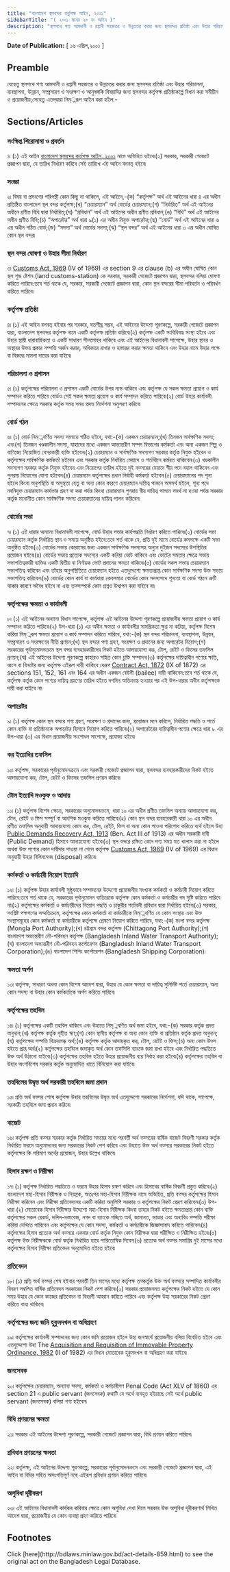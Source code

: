 ```yaml
---
title: "বাংলাদেশ স্থলবন্দর কর্তৃপক্ষ আইন, ২০০১"
sidebarTitle: "( ২০০১ সনের ২০ নং আইন )"
description: "স্থলপথে পণ্য আমদানী ও রপ্তানী সহজতর ও উন্নততর করার জন্য স্থলবন্দর প্রতিষ্ঠা এবং উহার পরিচালনা, ব্যবস্থাপনা, উন্নয়ন, সম্প্রসারণ ও সংরক্ষণের জন্য স্থলবন্দর কর্তৃপক্ষ প্রতিষ্ঠাকল্পে প্রণীত আইন৷"
---
```


**Date of Publication:** [ ১৬ এপ্রিল,২০০১ ]

## Preamble

যেহেতু স্থলপথে পণ্য আমদানী ও রপ্তানী সহজতর ও উন্নততর করার জন্য স্থলবন্দর প্রতিষ্ঠা এবং উহার পরিচালনা, ব্যবস্থাপনা, উন্নয়ন, সম্প্রসারণ ও সংরক্ষণ ও আনুষঙ্গকি বিষয়াদির জন্য স্থলবন্দর কর্তৃপক্ষ প্রতিষ্ঠাকল্পে বিধান করা সমীচীন ও প্রয়োজনীয়;সেহেতু এতদ্‌দ্বারা নিম্্নরূপ আইন করা হইল:-

## Sections/Articles

### সংক্ষিপ্ত শিরোনামা ও প্রবর্তন

১৷ (১) এই আইন [বাংলাদেশ স্থলবন্দর কর্তৃপক্ষ আইন, ২০০১](/laws/volume-33/act-859 "বাংলাদেশ স্থলবন্দর কর্তৃপক্ষ আইন, ২০০১") নামে অভিহিত হইবে৷(২) সরকার, সরকারী গেজেটে প্রজ্ঞাপন দ্বারা, যে তারিখ নির্ধারণ করিবে সেই তারিখে এই আইন বলবত্ হইবে৷

### সংজ্ঞা

২৷ বিষয় বা প্রসংগের পরিপন্থী কোন কিছু না থাকিলে, এই আইনে,-(ক) “কর্তৃপক্ষ” অর্থ এই আইনের ধারা ৪ এর অধীন প্রতিষ্ঠিত বাংলাদেশ স্থল বন্দর কর্তৃপক্ষ;(খ) “চেয়ারম্যান” অর্থ বোর্ডের চেয়ারম্যান;(গ) “নির্ধারিত” অর্থ এই আইনের অধীনে প্রণীত বিধি দ্বারা নির্ধারিত;(ঘ) “প্রবিধান” অর্থ এই আইনের অধীন প্রণীত প্রবিধান;(ঙ) “বিধি” অর্থ এই আইনের অধীন প্রণীত বিধি;(চ) “অপারেটর” অর্থ ধারা ৯(১) এর অধীন নিযুক্ত অপারেটর;(ছ) “বোর্ড” অর্থ এই আইনের ধারা ৬ এর অধীন গঠিত বোর্ড;(জ) “সদস্য” অর্থ বোর্ডের সদস্য;(ঝ) “স্থল বন্দর” অর্থ এই আইনের ধারা ৩ এর অধীন ঘোষিত কোন স্থল বন্দর৷

### স্থল বন্দর ঘোষণা ও উহার সীমা নির্ধারণ

৩৷ [Customs Act, 1969](/laws/volume-14/act-354 "Customs Act, 1969") (IV of 1969) এর section 9 এর clause (b) এর অধীন ঘোষিত কোন স্থল শুল্ক ষ্টেশন (land customs-station) কে সরকার, সরকারী গেজেটে প্রজ্ঞাপন দ্বারা, স্থলবন্দর বলিয়া ঘোষণা করিতে পারিবে:তবে শর্ত থাকে যে, সরকার, সরকারী গেজেটে প্রজ্ঞাপন দ্বারা, কোন স্থল বন্দরের সীমা পরিবর্তন ও পরিবর্ধন করিতে পারিবে৷

### কর্তৃপক্ষ প্রতিষ্ঠা

৪৷ (১) এই আইন বলবত্ হইবার পর সরকার, যতশীঘ্র সম্ভব, এই আইনের উদ্দেশ্য পূরণকল্পে, সরকারী গেজেটে প্রজ্ঞাপন দ্বারা, বাংলাদেশ স্থলবন্দর কর্তৃপক্ষ নামে একটি কর্তৃপক্ষ প্রতিষ্ঠা করিবে৷(২) কর্তৃপক্ষ একটি সংবিধিবদ্ধ সংস্থা হইবে এবং উহার স্থায়ী ধারাবাহিকতা ও একটি সাধারণ সীলমোহর থাকিবে এবং এই আইনের বিধানাবলী সাপেক্ষে, উহার স্থাবর ও অস্থাবর উভয় প্রকার সম্পত্তি অর্জন করার, অধিকারে রাখার ও হস্তান্তর করার ক্ষমতা থাকিবে এবং উহার নামে উহার পক্ষে বা বিরুদ্ধে মামলা দায়ের করা যাইবে৷

### পরিচালনা ও প্রশাসন

৫৷ (১) কর্তৃপক্ষের পরিচালনা ও প্রশাসন একটি বোর্ডের উপর ন্যস্ত থাকিবে এবং কর্তৃপক্ষ যে সকল ক্ষমতা প্রয়োগ ও কার্য সম্পাদন করিতে পারিবে বোর্ডও সেই সকল ক্ষমতা প্রয়োগ ও কার্য সম্পাদন করিতে পারিবে৷(২) বোর্ড উহার কার্যাবলী সম্পাদনের ক্ষেত্রে সরকার কর্তৃক সময় সময় প্রদত্ত নির্দেশনা অনুসরণ করিবে৷

### বোর্ড গঠন

৬৷ (১) বোর্ড নিম্্নবর্ণিত সদস্য সমন্বয়ে গঠিত হইবে, যথা:-(ক) একজন চেয়ারম্যান;(খ) তিনজন সার্বক্ষণিক সদস্য; এবং(গ) তিনজন খণ্ডকালীন সদস্য, যাহাদের মধ্যে একজন আভ্যন্তরীণ সম্পদ বিভাগের কর্মকর্তা এবং অন্য একজন শিল্প ও বাণিজ্যে নিয়োজিত বেসরকারী ব্যক্তি হইবেন৷(২) চেয়ারম্যান ও সার্বক্ষণিক সদস্যগণ সরকার কর্তৃক নিযুক্ত হইবেন ও কর্তৃপক্ষের সার্বক্ষণিক কর্মকর্তা হইবেন এবং সরকার কর্তৃক নির্ধারিত মেয়াদে ও শর্তাধীনে কর্মরত থাকিবেন৷(৩) খণ্ডকালীন সদস্যগণ সরকার কর্তৃক নিযুক্ত হইবেন এবং নিয়োগের তারিখ হইতে দুই বত্সরের মেয়াদে স্বীয় পদে বহাল থাকিবেন এবং পুনরায় নিয়োগের যোগ্য হইবেন৷(৪) চেয়ারম্যান কর্তৃপক্ষের প্রধান নির্বাহী কর্মকর্তা হইবেন৷(৫) চেয়ারম্যানের পদ শূন্য হইলে কিংবা অনুপস্থিতি বা অসুস্থতা হেতু বা অন্য কোন কারণে চেয়ারম্যান দায়িত্ব পালনে অসমর্থ হইলে, শূন্য পদে নবনিযুক্ত চেয়ারম্যান কার্যভার গ্রহণ না করা পর্যন্ত কিংবা চেয়ারম্যান পুনরায় স্বীয় দায়িত্ব পালনে সমর্থ না হওয়া পর্যন্ত সরকার কর্তৃক মনোনীত কোন সার্বক্ষণিক সদস্য চেয়ারম্যানের দায়িত্ব পালন করিবেন৷

### বোর্ডের সভা

৭৷ (১) এই ধারার অন্যান্য বিধানাবলী সাপেক্ষে, বোর্ড উহার সভার কার্যপদ্ধতি নির্ধারণ করিতে পারিবে৷(২) বোর্ডের সভা চেয়ারম্যান কর্তৃক নির্ধারিত স্থান ও সময়ে অনুষ্ঠিত হইবে:তবে শর্ত থাকে যে, প্রতি দুই মাসে বোর্ডের কমপক্ষে একটি সভা অনুষ্ঠিত হইবে৷(৩) বোর্ডের সভায় কোরামের জন্য একজন সার্বক্ষণিক সদস্যসহ অন্যুন দুইজন সদস্যের উপস্থিতির প্রয়োজন হইবে৷(৪) বোর্ডের সভায় প্রত্যেক সদস্যের একটি করিয়া ভোট থাকিবে এবং ভোটের সমতার ক্ষেত্রে সভায় সভাপতিত্বকারী ব্যক্তির একটি দ্বিতীয় বা নির্ণায়ক ভোট প্রদানের ক্ষমতা থাকিবে৷(৫) বোর্ডের সকল সভায় চেয়ারম্যান সভাপতিত্ব করিবেন এবং তাঁহার অনুপস্থিতিতে চেয়ারম্যান হইতে এতদুদ্দেশ্যে ক্ষমতাপ্রাপ্ত কোন সার্বক্ষণিক সদস্য উক্ত সভায় সভাপতিত্ব করিবেন৷(৬) বোর্ডের কোন কার্য বা কার্যধারা কেবলমাত্র বোর্ডের কোন সদস্যপদে শূন্যতা বা বোর্ড গঠনে ত্রুটি থাকার কারণে অবৈধ হইবে না এবং তত্সম্পর্কে কোন প্রশ্নও উত্থাপন করা যাইবে না৷

### কর্তৃপক্ষের ক্ষমতা ও কার্যাবলী

৮৷ (১) এই আইনের অন্যান্য বিধান সাপেক্ষে, কর্তৃপক্ষ এই আইনের উদ্দেশ্য পূরণকল্পে প্রয়োজনীয় ক্ষমতা প্রয়োগ ও কার্য সম্পাদন করিতে পারিবে৷(২) উপ-ধারা (১) এর অধীন ক্ষমতা ও কার্যাবলীর সামগ্রিকতা ক্ষুণ্ন না করিয়া, কর্তৃপক্ষ বিশেষ করিয়া নিম্্নরূপ ক্ষমতা প্রয়োগ ও কার্য সম্পাদন করিতে পারিবে, যথা:-(ক) স্থল বন্দর পরিচালনা, ব্যবস্থাপনা, উন্নয়ন, সম্প্রসারণ ও সংরক্ষণের নীতি প্রণয়ন;(খ) স্থল বন্দরে পণ্য গ্রহণ, সংরক্ষণ ও প্রদানের জন্য অপারেটর নিয়োগ;(গ) সরকারের পূর্বানুমোদনক্রমে স্থল বন্দর ব্যবহারকারীদের নিকট হইতে আদায়যোগ্য কর, টোল, রেইট ও ফিসের তফসিল প্রণয়ন;(ঘ) এই আইনের উদ্দেশ্য পূরণকল্পে কাহারও সহিত কোন চুক্তি সম্পাদন৷(৩) কর্তৃপক্ষের দায়িত্বাধীন পণ্যের ক্ষতি, ধ্বংস বা বিনষ্টের জন্য কর্তৃপক্ষ এইরূপ দায়ী থাকিবে যেরূপ [Contract Act, 1872](/laws/volume-2/act-26 "Contract Act, 1872") (IX of 1872) এর sections 151, 152, 161 এবং 164 এর অধীন একজন বেইলী (bailee) দায়ী থাকিবেন:তবে শর্ত থাকে যে, কর্তৃপক্ষ কর্তৃক কোন পণ্যের দায়িত্ব গ্রহণের তারিখ হইতে দশদিন অতিক্রান্ত হওয়ার পর এই উপ-ধারার অধীন কর্তৃপক্ষকে দায়ী করা যাইবে না৷

### অপারেটর

৯৷ (১) কর্তৃপক্ষ কোন স্থল বন্দরে পণ্য গ্রহণ, সংরক্ষণ ও প্রদানের জন্য, প্রয়োজন মনে করিলে, নির্ধারিত পদ্ধতি ও শর্তে কোন ব্যক্তি বা প্রতিষ্ঠানকে অপারেটর হিসাবে নিয়োগ করিতে পারিবে৷(২) অপারেটরের দায়িত্বাধীন পণ্যের ক্ষেত্রে ধারা ৮ এর উপ-ধারা (৩) এর বিধান প্রয়োজনীয় সংশোধন সাপেক্ষে, প্রযোজ্য হইবে৷

### কর ইত্যাদির তফসিল

১০৷ কর্তৃপক্ষ, সরকারের পূর্বানুমোদনক্রমে এবং সরকারী গেজেটে প্রজ্ঞাপন দ্বারা, স্থলবন্দর ব্যবহারকারীদের নিকট হইতে আদায়যোগ্য কর, টোল, রেইট ও ফিসের তফসিল প্রণয়ন করিবে৷

### টোল ইত্যাদি মওকুফ ও আদায়

১১৷ (১) কর্তৃপক্ষ বিশেষ ক্ষেত্রে, সরকারের অনুমোদনক্রমে, ধারা ১০ এর অধীন প্রণীত তফসিল অন্যায় আদায়যোগ্য কর, টোল, রেইট ও ফিস সম্পূর্ণ বা আংশিক মওকুফ করিতে পারিবে৷(২) কোন স্থল বন্দর ব্যবহারকারী ধারা ১০ এর অধীন প্রণীত তফসিল অনুযায়ী আদায়যোগ্য কোন কর, টোল, রেইট, ফিস বা অন্য কোন পাওনা পরিশোধ করিতে ব্যর্থ হইলে উহা [Public Demands Recovery Act, 1913](/laws/volume-6/act-98 "Public Demands Recovery Act, 1913 ") (Ben. Act III of 1913) এর অধীন সরকারী দাবী (Public Demand) হিসাবে আদায়যোগ্য হইবে৷(৩) স্থল বন্দরে রক্ষিত কোন পণ্য সময় মত খালাস করা না হইলে অথবা উক্ত পণ্যের কোন দাবীদার পাওয়া না গেলে কর্তৃপক্ষ [Customs Act, 1969](/laws/volume-14/act-354 "Customs Act, 1969") (IV of 1969) এর বিধান অনুযায়ী উহার বিলিবন্দেজ (disposal) করিবে৷

### কর্মকর্তা ও কর্মচারী নিয়োগ ইত্যাদি

১২৷ (১) কর্তৃপক্ষ উহার কার্যাবলী সুষ্ঠুভাবে সম্পাদনের উদ্দেশ্যে প্রয়োজনীয় সংখ্যক কর্মকর্তা ও কর্মচারী নিয়োগ করিতে পারিবে:তবে শর্ত থাকে যে, সরকারের পূর্বানুমোদন ব্যতিরেকে কর্তৃপক্ষ কোন কর্মকর্তা ও কর্মচারীর পদ সৃষ্টি করিতে পারিবে না৷(২) কর্তৃপক্ষের কর্মকর্তা ও কর্মচারীদের নিয়োগ পদ্ধতি ও চাকুরীর শর্তাবলী প্রবিধান দ্বারা নির্ধারিত হইবে৷(৩) সরকার, সংশ্লিষ্ট পক্ষগণের সম্মতিক্রমে, কর্তৃপক্ষের কোন কর্মকর্তা বা কর্মচারীকে নিম্্নবর্ণিত যে কোন সংস্থায় এবং উক্ত সংস্থাসমূহের কোন কর্মকর্তা বা কর্মচারীকে কর্তৃপক্ষে প্রেষণে নিয়োগ করিতে পারিবে, যথা:-(ক) মংলা বন্দর কর্তৃপক্ষ (Mongla Port Authority);(খ) চট্টগ্রাম বন্দর কর্তৃপক্ষ (Chittagong Port Authority);(গ) বাংলাদেশ অভ্যন্তরীণ নৌ-পরিবহন কর্তৃপক্ষ (Bangladesh Inland Water Transport Authority);(ঘ) বাংলাদেশ অভ্যন্তরীণ নৌ-পরিবহন কর্পোরেশন (Bangladesh Inland Water Transport Corporation);(ঙ) বাংলাদেশ শিপিং কর্পোরেশন (Bangladesh Shipping Corporation)৷

### ক্ষমতা অর্পণ

১৩৷ কর্তৃপক্ষ, সাধারণ অথবা কোন বিশেষ আদেশ দ্বারা, উহার যে কোন ক্ষমতা বা দায়িত্ব সুনির্দিষ্ট শর্তে চেয়ারম্যান, অন্য কোন সদস্য বা উহার কোন কর্মকর্তাকে অর্পণ করিতে পারিবে৷

### কর্তৃপক্ষের তহবিল

১৪৷ (১) কর্তৃপক্ষের একটি তহবিল থাকিবে এবং উহাতে নিম্্নবর্ণিত অর্থ জমা হইবে, যথা:-(ক) সরকার কর্তৃক প্রদত্ত অনুদান;(খ) কর্তৃপক্ষ কর্তৃক গৃহীত ঋণ;(গ) কোন স্থানীয় কর্তৃপক্ষ বা অন্য কোন ব্যক্তি বা প্রতিষ্ঠান কর্তৃক প্রদত্ত অনুদান;(ঘ) কর্তৃপক্ষের সম্পত্তি বিক্রয়লব্ধ অর্থ;(ঙ) কর্তৃপক্ষ কর্তৃক আদায়কৃত কর, টোল, রেইট ও ফিস;(চ) অন্য কোন উত্স হইতে প্রাপ্ত অর্থ৷(২) কর্তৃপক্ষের তহবিলে জমাকৃত অর্থ কোন তফসিলি ব্যাংকে জমা রাখা হইবে এবং নির্ধারিত পদ্ধতিতে উক্ত অর্থ উঠানো যাইবে৷(৩) কর্তৃপক্ষের তহবিল হইতে উহার প্রয়োজনীয় ব্যয় নির্বাহ করা হইবে৷(৪) কর্তৃপক্ষের তহবিল বা উহার অংশবিশেষ সরকার কর্তৃক অনুমোদিত খাতে বিনিয়োগ করা যাইবে৷

### তহবিলের উদ্বৃত্ত অর্থ সরকারী তহবিলে জমা প্রদান

১৫৷ প্রতি অর্থ বত্সর শেষে কর্তৃপক্ষ উহার তহবিলের উদ্বৃত্ত অর্থ এতদুদ্দেশ্যে সরকারের নির্দেশনা, যদি থাকে, সাপেক্ষে, সরকারী তহবিলে জমা প্রদান করিবে৷

### বাজেট

১৬৷ কর্তৃপক্ষ প্রতি বত্সর সরকার কর্তৃক নির্ধারিত সময়ের মধ্যে পরবর্তী অর্থ বত্সরের বার্ষিক বাজেট বিবরণী সরকার কর্তৃক নির্ধারিত ফরমে অনুমোদনের জন্য সরকারের নিকট পেশ করিবে এবং উহাতে উক্ত অর্থ বত্সরে সরকারের নিকট হইতে কর্তৃপক্ষের কি পরিমাণ অর্থের প্রয়োজন, উহার উল্লেখ থাকিবে৷

### হিসাব রক্ষণ ও নিরীক্ষা

১৭৷ (১) কর্তৃপক্ষ নির্ধারিত পদ্ধতিতে ও ফরমে উহার হিসাব রক্ষণ করিবে এবং হিসাবের বার্ষিক বিবরণী প্রস্তুত করিবে৷(২) বাংলাদেশ মহা-হিসাব নিরীক্ষক ও নিয়ন্ত্রক, অতঃপর মহা-হিসাব নিরীক্ষক নামে অভিহিত, প্রতি বত্সর কর্তৃপক্ষের হিসাব নিরীক্ষা করিবেন এবং নিরীক্ষা প্রতিবেদনের একটি করিয়া অনুলিপি সরকার ও কর্তৃপক্ষের নিকট প্রেরণ করিবেন৷(৩) উপ-ধারা (২) মোতাবেক হিসাব নিরীক্ষার উদ্দেশ্যে মহা-হিসাব নিরীক্ষক কিংবা তাহার নিকট হইতে ক্ষমতাপ্রাপ্ত কোন ব্যক্তি কর্তৃপক্ষের সকল রেকর্ড, দলিল-দস্তাবেজ, নগদ বা ব্যাংকে গচ্ছিত অর্থ, জামানত, ভাণ্ডার এবং অন্যবিধ সম্পত্তি পরীক্ষা করিয়া দেখিতে পারিবেন এবং কর্তৃপক্ষের যে কোন সদস্য, কর্মকর্তা ও কর্মচারীকে জিজ্ঞাসাবাদ করিতে পারিবেন৷(৪) কর্তৃপক্ষের হিসাব প্রত্যেক অর্থ বত্সরে একবার বোর্ড কর্তৃক নিযুক্ত কোন নিরীক্ষক দ্বারা পরীক্ষিত ও নিরীক্ষিত হইবে৷(৫) কর্তৃপক্ষ উক্ত নিরীক্ষককে বোর্ড কর্তৃক নির্ধারিত হারে পারিতোষিক দিবেন৷(৬) প্রত্যেক অর্থ বত্সর সমাপ্তির দুই মাসের মধ্যে কর্তৃপক্ষের হিসাব নিরীক্ষা প্রতিবেদন অনুমোদিত হইতে হইবে৷

### প্রতিবেদন

১৮৷ (১) প্রতি অর্থ বত্সর শেষ হইবার পরবর্তী তিন মাসের মধ্যে কর্তৃপক্ষ তত্কর্তৃক উক্ত অর্থ বত্সরে সম্পাদিত কার্যাবলীর বিবরণ সম্বলিত বার্ষিক প্রতিবেদন সরকারের নিকট পেশ করিবে৷(২) সরকার প্রয়োজনমত কর্তৃপক্ষের নিকট হইতে যে কোন সময় উহার যে কোন কাজের প্রতিবেদন বা বিবরণী আহ্বান করিতে পারিবে এবং কর্তৃপক্ষ উহা সরকারের নিকট প্রেরণ করিতে বাধ্য থাকিবে৷

### কর্তৃপক্ষের জন্য জমি হুকুমদখল বা অধিগ্রহণ

১৯৷ কর্তৃপক্ষের কার্যাবলী সম্পাদনের জন্য কোন জমি প্রয়োজন হইলে উহা জনস্বার্থে প্রয়োজনীয় বলিয়া বিবেচিত হইবে এবং এতদুদ্দেশ্যে উহা The [Acquisition and Requisition of Immovable Property Ordinance, 1982](/laws/volume-22/act-619 "Acquisition and Requisition of Immovable Property Ordinance, 1982") (II of 1982) এর বিধান মোতাবেক হুকুমদখল বা অধিগ্রহণ করা যাইবে৷

### জনসেবক

২০৷ কর্তৃপক্ষের চেয়ারম্যান, অন্যান্য সদস্য, কর্মকর্তা ও কর্মচারীগণ Penal Code (Act XLV of 1860) এর section 21 এ public servant (জনসেবক) কথাটি যে অর্থে ব্যবহৃত হইয়াছে সেই অর্থে public servant (জনসেবক) বলিয়া গণ্য হইবেন৷

### বিধি প্রণয়নের ক্ষমতা

২১৷ সরকার এই আইনের উদ্দেশ্য পূরণকল্পে, সরকারী গেজেটে প্রজ্ঞাপন দ্বারা, বিধি প্রণয়ন করিতে পারিবে৷

### প্রবিধান প্রণয়নের ক্ষমতা

২২৷ কর্তৃপক্ষ, এই আইনের উদ্দেশ্য পূরণকল্পে, সরকারের পূর্বানুমোদনক্রমে এবং সরকারী গেজেটে প্রজ্ঞাপন দ্বারা, এই আইন বা বিধির সহিত অসংগতিপূর্ণ নহে এইরূপ প্রবিধান প্রণয়ন করিতে পারিবে৷

### অসুবিধা দূরীকরণ

২৩৷ এই আইনের বিধানাবলী কার্যকর করিবার ক্ষেত্রে কোন অসুবিধা দেখা দিলে সরকার উক্ত অসুবিধা দূরীকরণার্থ লিখিত আদেশ দ্বারা, প্রয়োজনীয় যে কোন ব্যবস্থা গ্রহণ করিতে পারিবে৷

## Footnotes

<Note>
  Click [here](http://bdlaws.minlaw.gov.bd/act-details-859.html) to see the original act on the Bangladesh Legal Database.
</Note>
